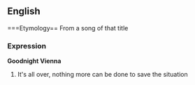 ==English==
===Etymology==
From a song of that title
===Expression===
'''Goodnight Vienna'''
# It's all over, nothing more can be done to save the situation